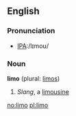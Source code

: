 ==English==

===Pronunciation===
*[[w:International Phonetic Alphabet|IPA]]:/lɪmoʊ/

===Noun===
'''limo''' (plural: [[limos]])

# ''Slang'', a [[limousine]]

[[no:limo]]
[[pl:limo]]